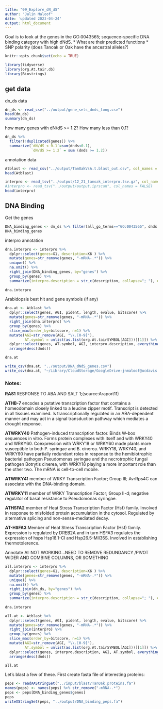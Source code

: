 ```yaml
---
title: "09_Explore_dN_dS"
author: "Julin Maloof"
date: 'updated 2023-04-24'
output: html_document
---
```


Goal is to look at the genes in the  GO:0043565; sequence-specific DNA binding category with high dNdS.
* What are their predicted functions
* SNP polarity (does Tanoak or Oak have the ancestral alleles?)

```r
knitr::opts_chunk$set(echo = TRUE)
```

```r
library(tidyverse)
library(org.At.tair.db)
library(Biostrings)
```

## get data

dn_ds data
```r
dn_ds <- read_csv("../output/gene_sets_dnds_long.csv")
head(dn_ds)
summary(dn_ds)
```

how many genes with dN/dS >= 1.2? How many less than 0.1?

```r
dn_ds %>%
  filter(!duplicated(genes)) %>%
  summarize(`dN/dS < 0.1`=sum(dnds<0.1), 
            `dN/dS >= 1.2` = sum (dnds >= 1.2))
```


annotation data
```r
Atblast <- read_csv("../output/TanOakVsA.t.blast_out.csv", col_names = str_split("genes AGI pident length mismatch gapopen qstart qend sstart send evalue bitscore", " ")[[1]])
head(Atblast)
```


```r
interpro <- read_tsv("../output/12_21_tanoak_interpro.tsv.gz", col_names = FALSE)
#interpro <- read_tsv("../output/output.iprscan", col_names = FALSE)
head(interpro)
```


## DNA Binding

Get the genes
```r
DNA_binding_genes <- dn_ds %>% filter(all_go_terms=="GO:0043565", dnds >= 1.4)
DNA_binding_genes
```

interpro annotation

```r
dna.interpro <- interpro %>% 
  dplyr::select(genes=X1, description=X6 ) %>% 
  mutate(genes=str_remove(genes, "-mRNA-.*")) %>%
  unique() %>% 
  na.omit() %>% 
  right_join(DNA_binding_genes, by="genes") %>%
  group_by(genes) %>%
  summarize(interpro.description = str_c(description, collapse="; "), dnds=unique(dnds))
  
dna.interpro
```

Arabidopsis best hit and gene symbols (if any)

```r
dna.at <- Atblast %>%
  dplyr::select(genes, AGI, pident, length, evalue, bitscore) %>%
  mutate(genes=str_remove(genes, "-mRNA-.*")) %>%
  right_join(dna.interpro) %>%
  group_by(genes) %>%
  slice_max(order_by=bitscore, n=1) %>%
  mutate(AGI=str_remove(AGI, "\\.[0-9]"),
         AT.symbol = unlist(as.list(org.At.tairSYMBOL[AGI]))[[1]]) %>%
  dplyr::select(genes, AT.symbol, AGI, interpro.description, everything()) %>%
  arrange(desc(dnds))

dna.at
```

```r
write_csv(dna.at, "../output/DNA_dNdS_genes.csv")
write_csv(dna.at, "~/Library/CloudStorage/GoogleDrive-jnmaloof@ucdavis.edu/Shared drives/TanOak/new_12_2021_assembly/DNA_dNdS_genes.csv")
```


### Notes:

__RAS1__ RESPONSE TO ABA AND SALT 1;(source:Araport11)

__ATHB-7__ encodes a putative transcription factor that contains a homeodomain closely linked to a leucine zipper motif. Transcript is detected in all tissues examined. Is transcriptionally regulated in an ABA-dependent manner and may act in a signal transduction pathway which mediates a drought response.

__ATWRKY40__  	Pathogen-induced transcription factor. Binds W-box sequences in vitro. Forms protein complexes with itself and with WRKY40 and WRKY60. Coexpression with WRKY18 or WRKY60 made plants more susceptible to both P. syringae and B. cinerea. WRKY18, WRKY40, and WRKY60 have partially redundant roles in response to the hemibiotrophic bacterial pathogen Pseudomonas syringae and the necrotrophic fungal pathogen Botrytis cinerea, with WRKY18 playing a more important role than the other two. The mRNA is cell-to-cell mobile.

__ATWRKY41__ member of WRKY Transcription Factor; Group III; AvrRps4C can associate with the DNA-binding domain.

__ATWRKY11__ member of WRKY Transcription Factor; Group II-d; negative regulator of basal resistance to Pseudomonas syringae.

__ATHSFA2__ member of Heat Stress Transcription Factor (Hsf) family. Involved in response to misfolded protein accumulation in the cytosol. Regulated by alternative splicing and non-sense-mediated decay.

__AT-HSFA3__ Member of Heat Stress Transcription Factor (Hsf) family. Expression is regulated by DREB2A and in turn HSFA3 regulates the expression of hsps Hsp18.1-CI and Hsp26.5-MII35S. Involved in establishing thermotolerence.



Annotate All    NOT WORKING...NEED TO REMOVE REDUNDANCY /PIVOT WIDER AND COMBINE COLUMNS, OR SOMETHING
```r
all.interpro <- interpro %>% 
  dplyr::select(genes=X1, description=X6 ) %>% 
  mutate(genes=str_remove(genes, "-mRNA-.*")) %>%
  unique() %>% 
  na.omit() %>% 
  right_join(dn_ds, by="genes") %>%
  group_by(genes) %>%
  summarize(interpro.description = str_c(description, collapse="; "), dnds=unique(dnds))
  
dna.interpro

all.at <- Atblast %>%
  dplyr::select(genes, AGI, pident, length, evalue, bitscore) %>%
  mutate(genes=str_remove(genes, "-mRNA-.*")) %>%
  right_join(interpro) %>%
  group_by(genes) %>%
  slice_max(order_by=bitscore, n=1) %>%
  mutate(AGI=str_remove(AGI, "\\.[0-9]"),
         AT.symbol = unlist(as.list(org.At.tairSYMBOL[AGI]))[[1]]) %>%
  dplyr::select(genes, interpro.description, AGI, AT.symbol, everything()) %>%
  arrange(desc(dnds))

all.at
```


Let's blast a few of these.  First create fasta file of interesting proteins:

```r
peps <- readAAStringSet("../input/blast/TanOak.proteins.fa")
names(peps) <- names(peps) %>% str_remove("-mRNA-.*")
peps <- peps[DNA_binding_genes$genes]
peps
writeXStringSet(peps, "../output/DNA_binding_peps.fa")
```


